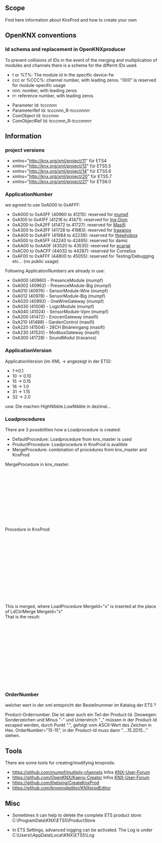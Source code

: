 == Scope ==
Find here information about KnxProd and how to create your own

== OpenKNX conventions ==

=== Id schema and replacement in OpenKNXproducer ===

To prevent collisions of IDs in the event of the merging and multiplication of modules and channels there is a schema for the differnt IDs used.

* t or %T%: The module id in the specific device-fw
* ccc or %CCC%: channel number, with leading zeros. "000" is reserved for module-specific usage
* nnn: number, with leading zeros
* rr: reference number, with leading zeros

* Parameter Id: tcccnnn
* ParameterRef Id: tcccnnn_R-tcccnnnrr
* ComObject Id: tcccnnn
* ComObjectRef Id: tcccnnn_R-tcccnnnrr

== Information ==

=== project versions ===

* xmlns="http://knx.org/xml/project/11" für ETS4
* xmlns="http://knx.org/xml/project/13" für ETS5.5
* xmlns="http://knx.org/xml/project/14" für ETS5.6
* xmlns="http://knx.org/xml/project/20" für ETS5.7
* xmlns="http://knx.org/xml/project/21" für ETS6.0

=== ApplicationNumber ===

we agreed to use 0xA000 to 0xAFFF:

* 0xA000 to 0xA0FF (40960 to 41215): reserved for [https://github.com/mumpf mumpf]
* 0xA100 to 0xA1FF (41216 to 41471): reserved for [https://github.com/Ing-Dom Ing-Dom]
* 0xA200 to 0xA2FF (41472 to 41727): reserved for [https://github.com/Smart-MF Masifi]
* 0xA300 to 0xA3FF (41728 to 41983): reserved for [https://github.com/traxanos traxanos]
* 0xA400 to 0xA4FF (41984 to 42239): reserved for [https://github.com/thewhobox thewhobox]
* 0xA500 to 0xA5FF (42240 to 42495): reserved for damic
* 0xAA00 to 0xAA0F (43520 to 43535): reserved for [https://github.com/ecarjat ecarjat]
* 0xAC00 to 0xACFF (44032 to 44287): reserved for Cornelius 
* 0xAF00 to 0xAFFF (44800 to 45055): reserved for Testing/Debugging etc... (no public usage)

Following ApplicationNumbers are already in use:

* 0xA000 (40960) - PresenceModule (mumpf)
* 0xA002 (40962) - PresenceModule-Big (mumpf)
* 0xA010 (40976) - SensorModule-Wire (mumpf)
* 0xA012 (40978) - SensorModule-Big (mumpf)
* 0xA020 (40992) - OneWireGateway (mumpf)
* 0xA030 (41008) - LogicModule (mumpf)
* 0xA040 (41024) - SensorModule-Vpm (mumpf)
* 0xA200 (41472) - EnocenGateway (masifi)
* 0xA210 (41488) - GardenControl (masifi)
* 0xA220 (41504) - 28CH Binäreingang (masifi)
* 0xA230 (41520) - ModbusGateway (masifi)
* 0xA300 (41728) - SoundModul (traxanos)

=== ApplicationVersion ===
ApplicationVersion (im XML -> angezeigt in der ETS):
* 1->0.1
* 10 -> 0.10
* 15 -> 0.15
* 16 -> 1.0
* 31 -> 1.15
* 32 -> 2.0
usw. Die machen HighNibble.LowNibble in dezimal...


=== Loadprocedures ===

There are 3 possibilities how a Loadprocedure is created:
* DefaultProcedure: Loadprocedure from knx_master is used
* ProductProcedure: Loadprocedure in KnxProd is availible
* MergeProcedure: combination of procedures from knx_master and KnxProd


MergeProcedure in knx_master:
  <Procedure ProcedureType="Load" ProcedureSubType="ap1" Access="remote local2">
    <LdCtrlConnect />
    <LdCtrlMerge MergeId="1" />
    <LdCtrlUnload LsmIdx="4" />
    <LdCtrlUnload LsmIdx="3" />
    <LdCtrlUnload LsmIdx="2" />
    <LdCtrlUnload LsmIdx="1" />
    <LdCtrlLoad LsmIdx="4" />
    <LdCtrlMerge MergeId="4" />
    <LdCtrlMerge MergeId="5" />
  </Procedure>
Procedure in KnxProd:
  <LoadProcedures>
    <LoadProcedure MergeId="5">
      <LdCtrlWriteRelMem ObjIdx="4" Offset="0" Size="256" Verify="false" />
    </LoadProcedure>
    <LoadProcedure MergeId="4">
      <LdCtrlRelSegment LsmIdx="4" Size="256" Mode="0" Fill="0" />
    </LoadProcedure>
    <LoadProcedure MergeId="1">
      <LdCtrlCompareProp InlineData="00FA020723" ObjIdx="4" PropId="13">
        <OnError Cause="CompareMismatch" MessageRef="M-00FA_A-0207-23-E298_M-1" />
      </LdCtrlCompareProp>
    </LoadProcedure>
  </LoadProcedures>
This is merged, where LoadProcedure MergeId="x"  is inserted at the place of LdCtrlMerge MergeId="x"<br>
That is the result:
  <Procedure ProcedureType="Load" ProcedureSubType="ap1" Access="remote local2">
    <LdCtrlConnect />
    <LdCtrlCompareProp InlineData="00FA020723" ObjIdx="4" PropId="13">
      <OnError Cause="CompareMismatch" MessageRef="M-00FA_A-0207-23-E298_M-1" />
    </LdCtrlCompareProp>
    <LdCtrlUnload LsmIdx="4" />
    <LdCtrlUnload LsmIdx="3" />
    <LdCtrlUnload LsmIdx="2" />
    <LdCtrlUnload LsmIdx="1" />
    <LdCtrlLoad LsmIdx="4" />
    <LdCtrlRelSegment LsmIdx="4" Size="256" Mode="0" Fill="0" />
    <LdCtrlWriteRelMem ObjIdx="4" Offset="0" Size="256" Verify="false" />
  </Procedure>

=== OrderNumber ===

welcher wert in der xml entspricht der Bestellnummer im Katalog der ETS ?

Product-Ordernumber. Die ist aber auch ein Teil der Product-Id.
Deswegen: Sonderzeichen und Minus "-" und Unterstrich "_" müssen in der Product-Id excaped werden, durch Punkt ".", gefolgt vom ASCII-Wert des Zeichen in Hex.
OrderNumber="15-15", in der Product-Id muss dann "....15.2D15..." stehen.


== Tools ==

There are some tools for creating/modifying knxprods:

* [[https://github.com/mumpf/multiply-channels]] Infos [https://knx-user-forum.de/forum/%C3%B6ffentlicher-bereich/knx-eib-forum/diy-do-it-yourself/1414532-commandline-tool-f%C3%BCr-knx-mit-ets-projekt KNX-User-Forum]
* [[https://github.com/OpenKNX/Kaenx-Creator]] Infos [https://knx-user-forum.de/forum/projektforen/openknx/1778683-kaenx-creator-erstelle-knx-produktdatenbanken-mit-gui KNX-User-Forum]
* [[https://github.com/thelsing/CreateKnxProd]]
* [[https://github.com/knxprodeditor/KNXprodEditor]]

== Misc ==

* Sometimes it can help to delete the complete ETS product store: C:\ProgramData\KNX\ETS5\ProductStore

* In ETS Settings, advanced logging can be activated. The Log is under C:\Users\<username>\AppData\Local\KNX\ETS5\Log
